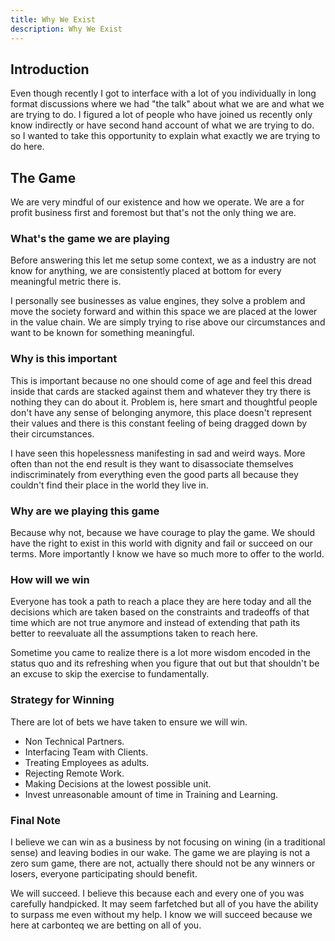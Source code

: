 ```yaml
---
title: Why We Exist
description: Why We Exist
---
```



## Introduction
Even though recently I got to interface with a lot of you individually in long format discussions where we had "the talk" about what we are and what we are trying to do. I figured a lot of people who have joined us recently only know indirectly or have second hand account of what we are trying to do. so I wanted to take this opportunity to explain what exactly we are trying to do here.


## The Game
We are very mindful of our existence and how we operate. We are a for profit business first and foremost but that's not the only thing we are.



### What's the game we are playing


Before answering this let me setup some context, we as a industry are not know for anything, we are consistently placed at bottom for every meaningful metric there is. 

I personally see businesses as value engines, they solve a problem and move the society forward and within this space we are placed at the lower in the value chain. We are simply trying to rise above our circumstances and want to be known for something meaningful.

### Why is this important

This is important because no one should come of age and feel this dread inside that cards are stacked against them and whatever they try there is nothing they can do about it. Problem is, here smart and thoughtful people don't have any sense of belonging anymore, this place doesn't represent their values and there is this constant feeling of being dragged down by their circumstances. 

I have seen this hopelessness manifesting in sad and weird ways. More often than not the end result is they want to disassociate themselves indiscriminately from everything even the good parts all because they couldn't find their place in the world they live in.

### Why are we playing this game

Because why not, because we have courage to play the game. We should have the right to exist in this world with dignity and fail or succeed on our terms. More importantly I know we have so much more to offer to the world.

### How will we win

Everyone has took a path to reach a place they are here today and all the decisions which are taken based on the constraints and tradeoffs of that time which are not true anymore and instead of extending that path its better to reevaluate all the assumptions taken to reach here.

Sometime you came to realize there is a lot more wisdom encoded in the status quo and its refreshing when you figure that out but that shouldn't be an excuse to skip the exercise to fundamentally.


### Strategy for Winning

There are lot of bets we have taken to ensure we will win.

* Non Technical Partners.
* Interfacing Team with Clients.
* Treating Employees as adults.
* Rejecting Remote Work.
* Making Decisions at the lowest possible unit.
* Invest unreasonable amount of time in Training and Learning.


### Final Note

I believe we can win as a business by not focusing on wining (in a traditional sense) and leaving bodies in our wake. The game we are playing is not a zero sum game, there are not, actually there should not be any winners or losers, everyone participating should benefit. 

We will succeed. I believe this because each and every one of you was carefully handpicked. It may seem farfetched but all of you have the ability to surpass me even without my help. I know we will succeed because we here at carbonteq we are betting on all of you.

